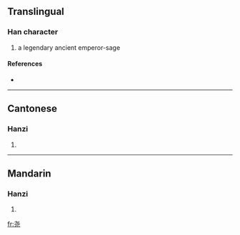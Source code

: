 {{see|堯}}
==Translingual==

===Han character===
{{Han char|rn=43|rad=尢|as=03|sn=6|four=|canj=十心一山 (JPMU)}}

# a legendary ancient emperor-sage

====References====
* {{Han ref|kx=0298.081|hdz=10552.100|uh=5C27|ud=23591}}

----

==Cantonese==

===Hanzi===
{{yue-hanzi|jyut=|y=yiu4}}

# {{defn|Cantonese}}

----

==Mandarin==

===Hanzi===
{{cmn-hanzi|tra=堯|pin=[[yáo]] ([[yao2]])|wg=yao<sup>2</sup>}}

# {{defn|Mandarin}}

[[fr:尧]]